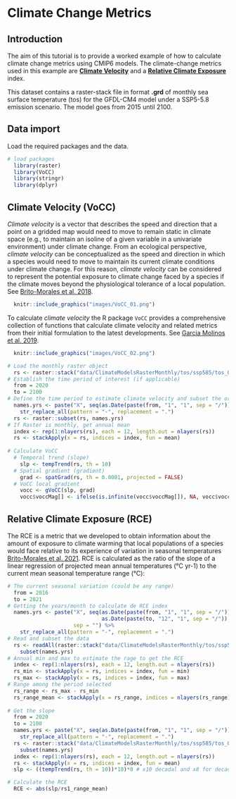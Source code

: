 # Climate Change Metrics

## Introduction

The aim of this tutorial is to provide a worked example of how to calculate climate change metrics using CMIP6 models. The climate-change metrics used in this example are [**Climate Velocity**](https://science.sciencemag.org/content/334/6056/652.abstract) and a [**Relative Climate Exposure**](https://www.researchsquare.com/article/rs-421078/v1) index.

This dataset contains a raster-stack file in format **.grd** of monthly sea surface temperature (tos) for the GFDL-CM4 model under a SSP5-5.8 emission scenario. The model goes from 2015 until 2100.

## Data import

Load the required packages and the data.

```r
# load packages
  library(raster)
  library(VoCC)
  library(stringr)
  library(dplyr)
```

## Climate Velocity (VoCC)

_Climate velocity_ is a vector that describes the speed and direction that a point on a gridded map would need to move to remain static in climate space (e.g., to maintain an isoline of a given variable in a univariate environment) under climate change. From an ecological perspective, _climate velocity_ can be conceptualized as the speed and direction in which a species would need to move to maintain its current climate conditions under climate change. For this reason, _climate velocity_ can be considered to represent the potential exposure to climate change faced by a species if the climate moves beyond the physiological tolerance of a local population. See [Brito-Morales et al. 2018](https://www.sciencedirect.com/science/article/pii/S0169534718300636?casa_token=x8K3zBG-CkwAAAAA:HiDxHChsoKHoonPvIPKOSNQMu3krUEUcMFYOBUYdRLuEhikg2MJ6MdyRKOHenfk3frdXMLjAeyc).

```r
  knitr::include_graphics("images/VoCC_01.png")
```

To calculate _climate velocity_ the R package `VoCC` provides a comprehensive collection of functions that calculate climate velocity and related metrics from their initial formulation to the latest developments. See [Garcia Molinos et al. 2019](https://besjournals.onlinelibrary.wiley.com/doi/full/10.1111/2041-210X.13295).

```r
  knitr::include_graphics("images/VoCC_02.png")
```

```r
# Load the monthly raster object
  rs <- raster::stack("data/ClimateModelsRasterMonthly/tos/ssp585/tos_Omon_GFDL-CM4_ssp585_2015-2100.grd")
# Establish the time period of interest (if applicable)
  from = 2020
  to = 2100
# Define the time period to estimate climate velocity and subset the original raster
  names.yrs <- paste("X", seq(as.Date(paste(from, "1", "1", sep = "/")), as.Date(paste(to, "12", "1", sep = "/")), by = "month"), sep = "") %>%
    str_replace_all(pattern = "-", replacement = ".")
  rs <- raster::subset(rs, names.yrs)
# If Raster is monthly, get annual mean
  index <- rep(1:nlayers(rs), each = 12, length.out = nlayers(rs))
  rs <- stackApply(x = rs, indices = index, fun = mean)
  
# Calculate VoCC
  # Temporal trend (slope)
    slp <- tempTrend(rs, th = 10)
  # Spatial gradient (gradient)
    grad <- spatGrad(rs, th = 0.0001, projected = FALSE)
  # VoCC local gradient
    vocc <- gVoCC(slp, grad)
    vocc$voccMag[] <- ifelse(is.infinite(vocc$voccMag[]), NA, vocc$voccMag[]) # replace inf with NAs
```

## Relative Climate Exposure (RCE)

The RCE is a metric that we developed to obtain information about the amount of exposure to climate warming that local populations of a species would face relative to its experience of variation in seasonal temperatures [Brito-Morales et al. 2021](https://www.researchsquare.com/article/rs-421078/v1). RCE is calculated as the ratio of the slope of a linear regression of projected mean annual temperatures (°C yr-1) to the current mean seasonal temperature range (°C):

```r
# The current seasonal variation (could be any range)
  from = 2016
  to = 2021
# Getting the years/month to calculate de RCE index
  names.yrs <- paste("X", seq(as.Date(paste(from, "1", "1", sep = "/")), 
                              as.Date(paste(to, "12", "1", sep = "/")), by = "month"), 
                     sep = "") %>%
    str_replace_all(pattern = "-", replacement = ".")
# Read and subset the data
  rs <- readAll(raster::stack("data/ClimateModelsRasterMonthly/tos/ssp585/tos_Omon_GFDL-CM4_ssp585_2015-2100.grd")) %>% 
    subset(names.yrs)
# Annual min and max to estimate the rage to get the RCE
  index <- rep(1:nlayers(rs), each = 12, length.out = nlayers(rs))
  rs_min <- stackApply(x = rs, indices = index, fun = min)
  rs_max <- stackApply(x = rs, indices = index, fun = max)
# Range among the period selected
  rs_range <- rs_max - rs_min
  rs_range_mean <- stackApply(x = rs_range, indices = nlayers(rs_range), fun = mean)
  
# Get the slope
  from = 2020
  to = 2100
  names.yrs <- paste("X", seq(as.Date(paste(from, "1", "1", sep = "/")), as.Date(paste(to, "12", "1", sep = "/")), by = "month"), sep = "") %>%
    str_replace_all(pattern = "-", replacement = ".")
  rs <- raster::stack("data/ClimateModelsRasterMonthly/tos/ssp585/tos_Omon_GFDL-CM4_ssp585_2015-2100.grd") %>% 
    subset(names.yrs)
  index <- rep(1:nlayers(rs), each = 12, length.out = nlayers(rs))
  rs <- stackApply(x = rs, indices = index, fun = mean)
  slp <- ((tempTrend(rs, th = 10))*10)*8 # x10 decadal and x8 for decades (2020-2100)

# Calculate the RCE
  RCE <- abs(slp/rs1_range_mean)
```






